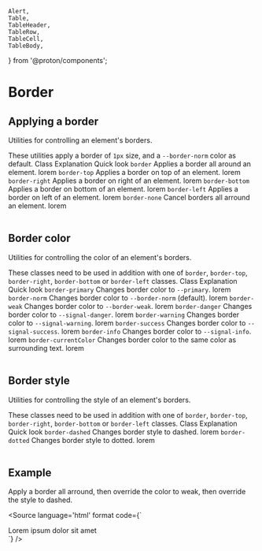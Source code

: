     Alert,
    Table,
    TableHeader,
    TableRow,
    TableCell,
    TableBody,
} from '@proton/components';

<Meta title={getTitle(__filename)} />

# Border

## Applying a border

Utilities for controlling an element's borders.

<Alert type="info">
    These utilities apply a border of <code>1px</code> size, and a <code>--border-norm</code> color as default.
</Alert>

<Table className="color-norm">
    <TableHeader>
        <TableRow>
            <TableCell type="header">
                Class
            </TableCell>
            <TableCell type="header" className="w50">
                Explanation
            </TableCell>
            <TableCell type="header" className="text-right">
                Quick look
            </TableCell>
        </TableRow>
    </TableHeader>
    <TableBody>
        <TableRow>
            <TableCell>
                <code>border</code>
            </TableCell>
            <TableCell>
                Applies a border all around an element.
            </TableCell>
            <TableCell className="text-right">
                <span className="inline-block border px0-5 py0-25">lorem</span>
            </TableCell>
        </TableRow>
        <TableRow>
            <TableCell>
                <code>border-top</code>
            </TableCell>
            <TableCell>
                Applies a border on top of an element.
            </TableCell>
            <TableCell className="text-right">
                <span className="inline-block border-top px0-5 py0-25">lorem</span>
            </TableCell>
        </TableRow>
        <TableRow>
            <TableCell>
                <code>border-right</code>
            </TableCell>
            <TableCell>
                Applies a border on right of an element.
            </TableCell>
            <TableCell className="text-right">
                <span className="inline-block border-right px0-5 py0-25">lorem</span>
            </TableCell>
        </TableRow>
        <TableRow>
            <TableCell>
                <code>border-bottom</code>
            </TableCell>
            <TableCell>
                Applies a border on bottom of an element.
            </TableCell>
            <TableCell className="text-right">
                <span className="inline-block border-bottom px0-5 py0-25">lorem</span>
            </TableCell>
        </TableRow>
        <TableRow>
            <TableCell>
                <code>border-left</code>
            </TableCell>
            <TableCell>
                Applies a border on left of an element.
            </TableCell>
            <TableCell className="text-right">
                <span className="inline-block border-left px0-5 py0-25">lorem</span>
            </TableCell>
        </TableRow>
        <TableRow>
            <TableCell>
                <code>border-none</code>
            </TableCell>
            <TableCell>
                Cancel borders all arround an element.
            </TableCell>
            <TableCell className="text-right">
                <span className="inline-block border-none px0-5 py0-25">lorem</span>
            </TableCell>
        </TableRow>
    </TableBody>
</Table>

## Border color

Utilities for controlling the color of an element's borders.

<Alert type="info">
    These classes need to be used in addition with one of <code>border</code>, <code>border-top</code>, <code>border-right</code>, <code>border-bottom</code> or <code>border-left</code> classes.
</Alert>

<Table className="color-norm">
    <TableHeader>
        <TableRow>
            <TableCell type="header">
                Class
            </TableCell>
            <TableCell type="header" className="w50">
                Explanation
            </TableCell>
            <TableCell type="header" className="text-right">
                Quick look
            </TableCell>
        </TableRow>
    </TableHeader>
    <TableBody>
        <TableRow>
            <TableCell>
                <code>border-primary</code>
            </TableCell>
            <TableCell>
                Changes border color to <code>--primary</code>.
            </TableCell>
            <TableCell className="text-right">
                <span className="inline-block border border-primary px0-5 py0-25">lorem</span>
            </TableCell>
        </TableRow>
        <TableRow>
            <TableCell>
                <code>border-norm</code>
            </TableCell>
            <TableCell>
                Changes border color to <code>--border-norm</code> (default).
            </TableCell>
            <TableCell className="text-right">
                <span className="inline-block border border-norm px0-5 py0-25">lorem</span>
            </TableCell>
        </TableRow>
        <TableRow>
            <TableCell>
                <code>border-weak</code>
            </TableCell>
            <TableCell>
                Changes border color to <code>--border-weak</code>.
            </TableCell>
            <TableCell className="text-right">
                <span className="inline-block border border-weak px0-5 py0-25">lorem</span>
            </TableCell>
        </TableRow>
        <TableRow>
            <TableCell>
                <code>border-danger</code>
            </TableCell>
            <TableCell>
                Changes border color to <code>--signal-danger</code>.
            </TableCell>
            <TableCell className="text-right">
                <span className="inline-block border border-danger px0-5 py0-25">lorem</span>
            </TableCell>
        </TableRow>
        <TableRow>
            <TableCell>
                <code>border-warning</code>
            </TableCell>
            <TableCell>
                Changes border color to <code>--signal-warning</code>.
            </TableCell>
            <TableCell className="text-right">
                <span className="inline-block border border-warning px0-5 py0-25">lorem</span>
            </TableCell>
        </TableRow>
        <TableRow>
            <TableCell>
                <code>border-success</code>
            </TableCell>
            <TableCell>
                Changes border color to <code>--signal-success</code>.
            </TableCell>
            <TableCell className="text-right">
                <span className="inline-block border border-success px0-5 py0-25">lorem</span>
            </TableCell>
        </TableRow>
        <TableRow>
            <TableCell>
                <code>border-info</code>
            </TableCell>
            <TableCell>
                Changes border color to <code>--signal-info</code>.
            </TableCell>
            <TableCell className="text-right">
                <span className="inline-block border border-info px0-5 py0-25">lorem</span>
            </TableCell>
        </TableRow>
        <TableRow>
            <TableCell>
                <code>border-currentColor</code>
            </TableCell>
            <TableCell>
                Changes border color to the same color as surrounding text.
            </TableCell>
            <TableCell className="text-right">
                <span className="inline-block border border-currentColor px0-5 py0-25">lorem</span>
            </TableCell>
        </TableRow>
    </TableBody>
</Table>

## Border style

Utilities for controlling the style of an element's borders.

<Alert type="info">
    These classes need to be used in addition with one of <code>border</code>, <code>border-top</code>, <code>border-right</code>, <code>border-bottom</code> or <code>border-left</code> classes.
</Alert>

<Table className="color-norm">
    <TableHeader>
        <TableRow>
            <TableCell type="header">
                Class
            </TableCell>
            <TableCell type="header" className="w50">
                Explanation
            </TableCell>
            <TableCell type="header" className="text-right">
                Quick look
            </TableCell>
        </TableRow>
    </TableHeader>
    <TableBody>
        <TableRow>
            <TableCell>
                <code>border-dashed</code>
            </TableCell>
            <TableCell>
                Changes border style to dashed.
            </TableCell>
            <TableCell className="text-right">
                <span className="inline-block border border-dashed px0-5 py0-25">lorem</span>
            </TableCell>
        </TableRow>
        <TableRow>
            <TableCell>
                <code>border-dotted</code>
            </TableCell>
            <TableCell>
                Changes border style to dotted.
            </TableCell>
            <TableCell className="text-right">
                <span className="inline-block border border-dotted px0-5 py0-25">lorem</span>
            </TableCell>
        </TableRow>
    </TableBody>
</Table>

## Example

Apply a border all arround, then override the color to weak, then override the style to dashed.

<Source
    language='html'
    format
    code={`
<div className="border border-weak border-dashed">Lorem ipsum dolor sit amet</div>
`}
/>
